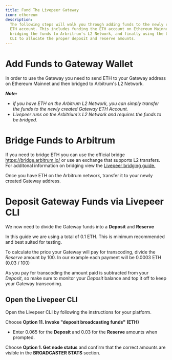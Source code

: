 ```yaml
---
title: Fund The Livepeer Gateway
icon: ethereum
description:
  The following steps will walk you through adding funds to the newly created
  ETH account. This includes funding the ETH account on Ethereum Mainnet,
  bridging the funds to Arbritrum's L2 Network, and finally using the Livepeer
  CLI to allocate the proper deposit and reserve amounts.
---
```


# Add Funds to Gateway Wallet

In order to use the Gateway you need to send ETH to your Gateway address
on Ethereum Mainnet and then bridged to Arbitrum's L2 Network.

**_Note:_**

- _if you have ETH on the Arbitrum L2 Network, you can simply transfer the funds
  to the newly created Gateway ETH Account._
- _Livepeer runs on the Arbitrium's L2 Network and requires the funds to be
  bridged._

# Bridge Funds to Arbitrum

If you need to bridge ETH you can use the official bridge
https://bridge.arbitrum.io/ or use an exchange that supports L2 transfers. For additonal
information on bridging view the [Livepeer bridging guide.](/delegators/guides/bridge-lpt-to-arbitrum)

Once you have ETH on the Arbitrum network, transfer it to your newly created
Gateway address.

# Deposit Gateway Funds via Livepeer CLI

We now need to divide the Gateway funds into a **Deposit** and **Reserve**

In this guide we are using a total of 0.1 ETH. This is minimum recommended and
best suited for testing.

To calculate the price your Gateway will pay for transcoding, divide the
_Reserve_ amount by 100. In our example each payment will be 0.0003 ETH (0.03
/ 100)

As you pay for transcoding the amount paid is subtracted from your _Deposit_, so
make sure to monitor your _Deposit_ balance and top it off to keep your
Gateway transcoding.

## Open the Livepeer CLI

Open the Livepeer CLI by following the instructions for your platform.

Choose **Option 11. Invoke "deposit broadcasting funds" (ETH)**

- Enter 0.065 for the **Deposit** and 0.03 for the **Reserve** amounts when
  prompted.

Choose **Option 1. Get node status** and confirm that the correct amounts are
visible in the **BROADCASTER STATS** section.
